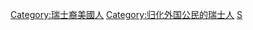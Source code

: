 [[Category:瑞士裔美國人|Category:瑞士裔美國人]]
[[Category:归化外国公民的瑞士人|Category:归化外国公民的瑞士人]]
[[Category:歸化美國公民|S]]